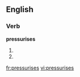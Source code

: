 
==English==

===Verb===
'''pressurises'''

# {{third-person singular of|[[pressurise]]}}
# {{alternative spelling of|[[pressurizes]]
}}
[[fr:pressurises]]
[[vi:pressurises]]